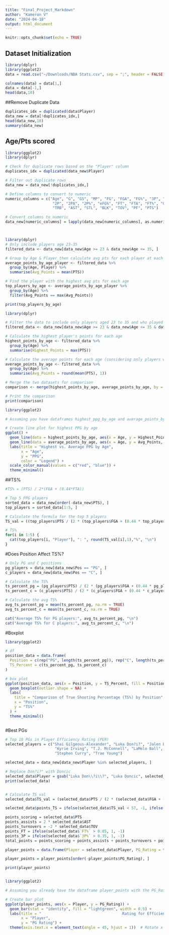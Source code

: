 ```yaml
---
title: "Final_Project_Markdown"
author: "Kameron V"
date: "2024-04-18"
output: html_document
---
```


```r
knitr::opts_chunk$set(echo = TRUE)
```

## Dataset Initialization
```r
library(dplyr)
library(ggplot2)
data = read.csv("~/Downloads/NBA Stats.csv", sep = ";", header = FALSE)

colnames(data) = data[1,]
data = data[-1,]
head(data,10)
```

##Remove Duplicate Data
```r
duplicates_idx = duplicated(data$Player)
data_new = data[!duplicates_idx,]
head(data_new,10)
summary(data_new)
```


## Age/Pts scored 
```r
library(ggplot2)
library(dplyr)

# Check for duplicate rows based on the "Player" column
duplicates_idx = duplicated(data_new$Player)

# Filter out duplicate rows
data_new = data_new[!duplicates_idx,]

# Define columns to convert to numeric
numeric_columns = c("Age", "G", "GS", "MP", "FG", "FGA", "FG%", "3P", "3PA", "3P%", 
                     "2P", "2PA", "2P%", "eFG%", "FT", "FTA", "FT%", "ORB", "DRB", 
                     "TRB", "AST", "STL", "BLK", "TOV", "PF", "PTS")

# Convert columns to numeric
data_new[numeric_columns] = lapply(data_new[numeric_columns], as.numeric)



library(dplyr)
# Only include players age 23-35
filtered_data <- data_new[data_new$Age >= 23 & data_new$Age <= 35, ]

# Group by Age & Player then calculate avg pts for each player at each age
average_points_by_age_player <- filtered_data %>%
  group_by(Age, Player) %>%
  summarise(Avg_Points = mean(PTS))

# Find the player with the highest avg pts for each age
top_players_by_age <- average_points_by_age_player %>%
  group_by(Age) %>%
  filter(Avg_Points == max(Avg_Points))

print(top_players_by_age)

```

```r
library(dplyr)

# Filter the data to include only players aged 23 to 35 and who played at least 10 minutes
filtered_data <- data_new[data_new$Age >= 23 & data_new$Age <= 35 & data_new$MP >= 10, ]

# Calculate the highest player's points for each age
highest_points_by_age <- filtered_data %>%
  group_by(Age) %>%
  summarise(Highest_Points = max(PTS))

# Calculate the average points for each age (considering only players who played at least 10 minutes)
average_points_by_age <- filtered_data %>%
  group_by(Age) %>%
  summarise(Avg_Points = round(mean(PTS), 1))

# Merge the two datasets for comparison
comparison <- merge(highest_points_by_age, average_points_by_age, by = "Age")

# Print the comparison
print(comparison)

```

```r
library(ggplot2)

# Assuming you have dataframes highest_ppg_by_age and average_points_by_age with Age and PPG columns

# Create line plot for highest PPG by age
ggplot() +
  geom_line(data = highest_points_by_age, aes(x = Age, y = Highest_Points, color = "Highest PPG")) +
  geom_line(data = average_points_by_age, aes(x = Age, y = Avg_Points, color = "Average PPG")) +
  labs(title = "Highest vs. Average PPG by Age",
       x = "Age",
       y = "PPG",
       color = "Legend") +
  scale_color_manual(values = c("red", "blue")) +
  theme_minimal()


```


##TS%
```r
#TS% = (PTS) / 2*(FGA + (0.44*FTA))

# Top 5 PPG players
sorted_data = data_new[order(-data_new$PTS), ]
top_players = sorted_data[1:5, ]

# Calculate the formula for the top 5 players
TS_val = ((top_players$PTS / (2 * (top_players$FGA + (0.44 * top_players$FTA)))) * 100)

# TS%
for(i in 1:5) {
  cat(top_players[i, "Player"], ": ", round(TS_val[i],1),"%", "\n")
}

```




#Does Position Affect TS%?
```r
# Only PG and C positions
pg_players = data_new[data_new$Pos == "PG", ]
c_players = data_new[data_new$Pos == "C", ]

# Calculate the TS%
ts_percent_pg = (pg_players$PTS) / (2 * (pg_players$FGA + (0.44 * pg_players$FTA))) * 100
ts_percent_c = (c_players$PTS) / (2 * (c_players$FGA + (0.44 * c_players$FTA))) * 100

# Calculate the avg TS% 
avg_ts_percent_pg = mean(ts_percent_pg, na.rm = TRUE)
avg_ts_percent_c = mean(ts_percent_c, na.rm = TRUE)

cat("Average TS% for PG players:", avg_ts_percent_pg, "\n")
cat("Average TS% for C players:", avg_ts_percent_c, "\n")

```

#Boxplot
```r
library(ggplot2)

# df
position_data = data.frame(
  Position = c(rep("PG", length(ts_percent_pg)), rep("C", length(ts_percent_c))),
  TS_Percent = c(ts_percent_pg, ts_percent_c)
)

# box plot
ggplot(position_data, aes(x = Position, y = TS_Percent, fill = Position)) +
  geom_boxplot(outlier.shape = NA) +
  labs(
    title = "Comparison of True Shooting Percentage (TS%) by Position",
    x = "Position",
    y = "TS%"
  ) +
  theme_minimal()



```





#Best PGs
```r
# Top 10 PGs in Player Efficiency Rating (PER)
selected_players = c("Shai Gilgeous-Alexander", "Luka Don?i?", "Jalen Brunson", "Tyrese Haliburton", 
                      "Kyrie Irving", "T.J. McConnell", "LaMelo Ball", "Jamal Murray", 
                      "Stephen Curry", "Trae Young")

selected_data = data_new[data_new$Player %in% selected_players, ]

# Replace Don?i?" with Doncic
selected_data$Player = gsub("Luka Don\\?i\\?", "Luka Doncic", selected_data$Player)
print(selected_data)


# Calculate TS_val
selected_data$TS_val = (selected_data$PTS / (2 * (selected_data$FGA + (0.44 * selected_data$FTA)))) * 100

selected_data$points_TS = ifelse(selected_data$TS_val < 57, -1, ifelse(selected_data$TS_val > 57, 1, 0))

points_scoring = selected_data$PTS
points_assists = 2 * selected_data$AST
points_turnovers = -2 * selected_data$TOV
points_FT = ifelse(selected_data$`FT%` > 0.85, 1, -1)
points_3P = ifelse(selected_data$`3P%` > 0.35, 1, -1)
total_points = points_scoring + points_assists + points_turnovers + points_FT + points_3P + selected_data$points_TS

player_points = data.frame(Player = selected_data$Player, PG_Rating = total_points)

player_points = player_points[order(-player_points$PG_Rating), ]

print(player_points)



```



```r
library(ggplot2)

# Assuming you already have the dataframe player_points with the PG_Rating column

# Create bar plot
ggplot(player_points, aes(x = Player, y = PG_Rating)) +
  geom_bar(stat = "identity", fill = "lightgreen", width = 0.5) +
  labs(title = "                                    Rating for Efficient PG's",
       x = "Player",
       y = "PG Rating") +
  theme(axis.text.x = element_text(angle = 45, hjust = 1))  # Rotate x-axis labels for better readability

```




